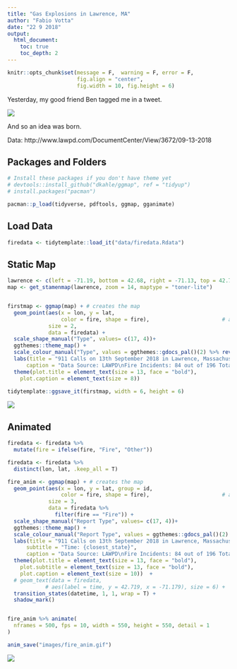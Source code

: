 ```yaml
---
title: "Gas Explosions in Lawrence, MA"
author: "Fabio Votta"
date: "22 9 2018"
output:
  html_document:
    toc: true
    toc_depth: 2
---
```


```r
knitr::opts_chunk$set(message = F,  warning = F, error = F, 
                      fig.align = "center", 
                      fig.width = 10, fig.height = 6)
```


Yesterday, my good friend Ben tagged me in a tweet. 

![](images/start_tweet.png)


And so an idea was born.

Data: http://www.lawpd.com/DocumentCenter/View/3672/09-13-2018


## Packages and Folders

```r
# Install these packages if you don't have theme yet
# devtools::install_github("dkahle/ggmap", ref = "tidyup")
# install.packages("pacman")

pacman::p_load(tidyverse, pdftools, ggmap, gganimate)
```

## Load Data

```r
firedata <- tidytemplate::load_it("data/firedata.Rdata")
```


## Static Map

```r

lawrence <- c(left = -71.19, bottom = 42.68, right = -71.13, top = 42.72)
map <- get_stamenmap(lawrence, zoom = 14, maptype = "toner-lite")


firstmap <- ggmap(map) + # creates the map
  geom_point(aes(x = lon, y = lat, 
                 color = fire, shape = fire),                       # adding your data
             size = 2,
             data = firedata) +
  scale_shape_manual("Type", values= c(17, 4))+
  ggthemes::theme_map() +
  scale_colour_manual("Type", values = ggthemes::gdocs_pal()(2) %>% rev()) +
  labs(title = "911 Calls on 13th September 2018 in Lawrence, Massachusetts",
      caption = "Data Source: LAWPD\nFire Incidents: 84 out of 196 Total Incidents\n@FabioFavusMaxim; favstats.eu")  +
  theme(plot.title = element_text(size = 13, face = "bold"), 
    plot.caption = element_text(size = 8))
  
tidytemplate::ggsave_it(firstmap, width = 6, height = 6)

```


[![](images/firstmap.png)](images/firstmap.png) 


## Animated

```r

firedata <- firedata %>% 
  mutate(fire = ifelse(fire, "Fire", "Other"))

firedata <- firedata %>%
  distinct(lon, lat, .keep_all = T)

fire_anim <- ggmap(map) + # creates the map
  geom_point(aes(x = lon, y = lat, group = id,
                 color = fire, shape = fire),                       # adding your data
             size = 3,
             data = firedata %>% 
               filter(fire == "Fire")) +
  scale_shape_manual("Report Type", values= c(17, 4))+
  ggthemes::theme_map() +
  scale_colour_manual("Report Type", values = ggthemes::gdocs_pal()(2) %>% rev()) +
  labs(title = "911 Calls on 13th September 2018 in Lawrence, Massachusetts",
      subtitle = "Time: {closest_state}",
      caption = "Data Source: LAWPD\nFire Incidents: 84 out of 196 Total Incidents\n@FabioFavusMaxim; favstats.eu")  +
  theme(plot.title = element_text(size = 13, face = "bold"),
    plot.subtitle = element_text(size = 13, face = "bold"), 
    plot.caption = element_text(size = 10))  +  
  # geom_text(data = firedata,
            # aes(label = time, y = 42.719, x = -71.179), size = 6) +
  transition_states(datetime, 1, 1, wrap = T) +
  shadow_mark()


fire_anim %>% animate(
  nframes = 500, fps = 10, width = 550, height = 550, detail = 1
)

anim_save("images/fire_anim.gif")

```

[![](images/fire_anim.gif)](images/fire_anim.gif) 